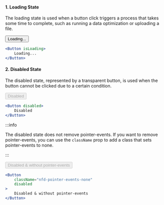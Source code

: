 
#### 1. Loading State
The loading state is used when a button click triggers a process that takes some time to complete,
such as running a data optimization or uploading a file.

<NewfoldRoot>
    <Button isLoading>Loading...</Button>
</NewfoldRoot>

```jsx
<Button isLoading>
    Loading...
</Button>
```

#### 2. Disabled State
The disabled state, represented by a transparent button, is used when the button cannot be clicked due to a certain condition.

<NewfoldRoot>
    <Button disabled>Disabled</Button>
</NewfoldRoot>

```jsx
<Button disabled>
    Disabled
</Button>
```

:::info

The disabled state does not remove pointer-events. If you want to remove pointer-events, you can use the `className` prop to add a class that sets pointer-events to none.

:::

<NewfoldRoot>
    <Button
        className="nfd-pointer-events-none"
        disabled
    >
        Disabled & without pointer-events
    </Button>
</NewfoldRoot>

```jsx
<Button
    className="nfd-pointer-events-none"
    disabled
>
    Disabled & without pointer-events
</Button>
```

